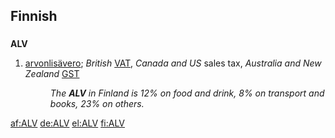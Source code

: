 ==Finnish==

==={{abbreviation|lang=fi}}===
'''ALV'''

# {{taxation|lang=fi}} [[arvonlisävero]]; ''British'' [[VAT]], ''Canada and US'' sales tax, ''Australia and New Zealand'' [[GST]]
#: ''The '''ALV''' in Finland is 12% on food and drink, 8% on transport and books, 23% on others.''

[[af:ALV]]
[[de:ALV]]
[[el:ALV]]
[[fi:ALV]]